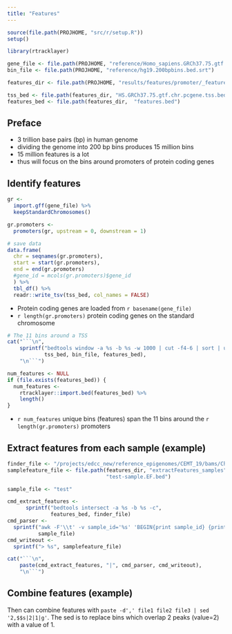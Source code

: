 ```yaml
---
title: "Features"
---
```


```r
source(file.path(PROJHOME, "src/r/setup.R"))
setup()

library(rtracklayer)
```

```r
gene_file <- file.path(PROJHOME, "reference/Homo_sapiens.GRCh37.75.gtf.chr.pcgene")
bin_file <- file.path(PROJHOME, "reference/hg19.200bpbins.bed.srt")

features_dir <- file.path(PROJHOME, "results/features/promoter/_features")

tss_bed <- file.path(features_dir, "HS.GRCh37.75.gtf.chr.pcgene.tss.bed")
features_bed <- file.path(features_dir,  "features.bed")
```

## Preface

- 3 trillion base pairs (bp) in human genome
- dividing the genome into 200 bp bins produces 15 million bins
- 15 million features is a lot
- thus will focus on the bins around promoters of protein coding genes

## Identify features

```r
gr <-
  import.gff(gene_file) %>%
  keepStandardChromosomes()

gr.promoters <-
  promoters(gr, upstream = 0, downstream = 1)

# save data
data.frame(
  chr = seqnames(gr.promoters),
  start = start(gr.promoters),
  end = end(gr.promoters)
  #gene_id = mcols(gr.promoters)$gene_id
  ) %>%
  tbl_df() %>%
  readr::write_tsv(tss_bed, col_names = FALSE)
```

- Protein coding genes are loaded from `r basename(gene_file)`
- `r length(gr.promoters)` protein coding genes on the standard chromosome

```r
# The 11 bins around a TSS
cat("```\n",
    sprintf("bedtools window -a %s -b %s -w 1000 | cut -f4-6 | sort | uniq | bedtools sort -i - > %s",
            tss_bed, bin_file, features_bed),
    "\n```")
```

```r
num_features <- NULL
if (file.exists(features_bed)) {
  num_features <-
    rtracklayer::import.bed(features_bed) %>%
    length()
}
```

- `r num_features` unique bins (features) span the 11 bins around the
  `r length(gr.promoters)` promoters

## Extract features from each sample (example)

```r
finder_file <- "/projects/edcc_new/reference_epigenomes/CEMT_19/bams/ChIP-Seq/H3K4me3/FindER.1.0.0b/A33074.H3K4me3.merge_bwa.hg19a.A33074_2_lanes_dupsFlagged.v.A33079.Input.FDR_0.05.FindER.bed.gz"
samplefeature_file <- file.path(features_dir, "extractFeatures_samples",
                                "test-sample.EF.bed")

sample_file <- "test"
```

```r
cmd_extract_features <-
      sprintf("bedtools intersect -a %s -b %s -c",
              features_bed, finder_file)
cmd_parser <-
  sprintf("awk -F'\\t' -v sample_id='%s' 'BEGIN{print sample_id} {print $NF}'",
          sample_file)
cmd_writeout <-
  sprintf("> %s", samplefeature_file)

cat("```\n",
    paste(cmd_extract_features, "|", cmd_parser, cmd_writeout),
    "\n```")
```

## Combine features (example)

Then can combine features with `paste -d',' file1 file2 file3 | sed '2,$$s|2|1|g'`.
The sed is to replace bins which overlap 2 peaks (value=2) with a value of 1.
